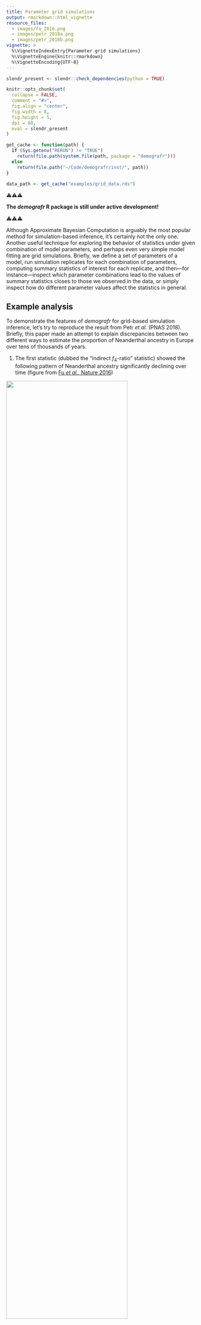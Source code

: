```yaml
---
title: Parameter grid simulations
output: rmarkdown::html_vignette
resource_files:
  - images/fu_2016.png
  - images/petr_2018a.png
  - images/petr_2018b.png
vignette: >
  %\VignetteIndexEntry{Parameter grid simulations}
  %\VignetteEngine{knitr::rmarkdown}
  %\VignetteEncoding{UTF-8}
---
```


```r
slendr_present <- slendr::check_dependencies(python = TRUE)

knitr::opts_chunk$set(
  collapse = FALSE,
  comment = "#>",
  fig.align = "center",
  fig.width = 8,
  fig.height = 5,
  dpi = 80,
  eval = slendr_present
)

get_cache <- function(path) {
  if (Sys.getenv("RERUN") != "TRUE")
    return(file.path(system.file(path, package = "demografr")))
  else
    return(file.path("~/Code/demografr/inst/", path))
}

data_path <- get_cache("examples/grid_data.rds")
```

⚠️⚠️⚠️

**The _demografr_ R package is still under active development!**

⚠️⚠️⚠️

Although Approximate Bayesian Computation is arguably the most popular method
for simulation-based inference, it's certainly not the only one. Another useful
technique for exploring the behavior of statistics under given combination of
model parameters, and perhaps even very simple model fitting are grid
simulations. Briefly, we define a set of parameters of a model, run simulation
replicates for each combination of parameters, computing summary statistics of
interest for each replicate, and then&mdash;for instance&mdash;inspect which
parameter combinations lead to the values of summary statistics closes to those
we observed in the data, or simply inspect how do different parameter values
affect the statistics in general.

## Example analysis

To demonstrate the features of _demografr_ for grid-based simulation inference,
let's try to reproduce the result from Petr _et al._ (PNAS 2018). Briefly,
this paper made an attempt to explain discrepancies between two different ways
to estimate the proportion of Neanderthal ancestry in Europe over tens of
thousands of years.

1. The first statistic (dubbed the "indirect $f_4$-ratio" statistic) showed the
following pattern of Neanderthal ancestry significantly declining over time
(figure from [Fu _et al._, Nature 2016](https://www.nature.com/articles/nature17993))

![](images/fu_2016.png){width="80%"}

2. An alternative statistic (called "direct $f_4$-ratio" statistic, shown
in the figure below in solid line in contrast to the "indirect $f_4$-statistic"
as dashed line) did not find any significant decline at all as shown in this
figure from Petr _et al._ (PNAS 2018).

![](images/petr_2018a.png){width="80%"}

**The question was, why are these two measures of Neanderthal ancestry leading
to different conclusions?** Could some violations of their assumptions (such as
an unaccounted-for gene-flow events between modern human populations) break
one of them?

The way the PNAS 2018 study approached the problem was to run many simulation
replicates across a large parameter grid. This required writing custom
coalescent simulations, orchestrating running them across the parameter grid,
collecting the genotypes the simulations produced, and computing population
genetic statistics (here direct and indirect $f_4$-ratios)&mdash;all in all,
a couple of hundred lines of Python, R, and bash.

This vignette shows how to use _demografr_ to perform these kind of workflows
in a much more straightforward and reproducible manner, entirely in R.

## Grid simulation with _demografr_

```r
library(demografr)
library(slendr)
init_env()

library(dplyr)
library(tidyr)
library(ggplot2)
library(cowplot)

# setup parallelization across all CPUs
library(future)
plan(multisession, workers = availableCores())
```

### 1. Define a _slendr_ model function capturing the demographic history

As in any standard ABC pipeline using _demografr_, we leverage the _slendr_ R
package to first define a demografic model, encoding it as a simple R function.
Again, as with standard ABC, **the arguments of this function correspond to
model parameters**. Note that those will come from the parameter grid, not via
sampling from priors as with ABC.

In our example, because the research question of interest involved various
gene-flow rates between populations in the model, we fix split times and $N_e$
values because they are not that interesting or important for this simple
inference workflow (we ignore the Eurasia to Africa "backflow" for the same
reason):

```r
model <- function(rate_ea, rate_aa) {
  # create populations
  chimp <- population("chimp", time = 7e6,   N = 10000)
  anc   <- population("anc",   time = 6e6,   N = 10000, parent = chimp)
  nea   <- population("nea",   time = 600e3, N = 2000,  parent = anc)
  afr1  <- population("afr1",  time = 600e3, N = 15000, parent = anc)
  afr2  <- population("afr2",  time = 150e3, N = 15000, parent = afr1)
  eur   <- population("eur",   time = 75e3,  N = 5000,  parent = afr2)

  # define gene-flow events
  gf <- list(
    # back flow from Eurasia into Africa -- one parameter of interest
    gene_flow(from = eur, to = afr1, start = 5e3, end = 0, rate = rate_ea),
    gene_flow(from = eur, to = afr2, start = 5e3, end = 0, rate = rate_ea),

    # gene flow within Africa -- another parameter of interest
    gene_flow(from = afr1, to = afr2, start = 50e3, end = 0, rate = rate_aa),
    gene_flow(from = afr2, to = afr1, start = 50e3, end = 0, rate = rate_aa),

    # Neanderthal introgression (fixed to 3%)
    gene_flow(from = nea, to = eur, start = 60e3, end = 50e3, rate = 0.03)
  )

  # generate a slendr model
  model <- compile_model(
    populations = list(chimp, anc, nea, afr1, afr2, eur), gene_flow = gf,
    generation_time = 30, serialize = FALSE
  )

  # specify sampling events
  samples <- rbind(
    # Altai (70 kya) and Vindija (40 kya) Neanderthals
    schedule_sampling(model, times = c(70e3, 40e3), list(nea, 1)),
    # Europeans from 40 kya to the present
    schedule_sampling(model, times = seq(40000, 0, -2000), list(eur, 1)),
    # two African populations
    schedule_sampling(model, times = 0, list(afr1, 1), list(afr2, 1)),
    # Chimpanzee outgroup
    schedule_sampling(model, times = 0, list(chimp, 1))
  )

  return(list(model, samples))
}
```

Let's check the model function by visualizing it (we set the gene-flow rates
to arbitrary values, because this is purely a visualization test):

```r
test_model <- model(rate_ea = 0.42, rate_aa = 0.42)[[1]]

plot_grid(
  plot_model(test_model, gene_flow = FALSE),
  plot_model(test_model, log = TRUE, gene_flow = TRUE)
)
```

The model looks OK, so in the next step we define summary statistics
statistics we are interested in (again, just as we would for an ABC pipeline).

### 2. Define summary statistics

Recall that we want to explore the impact of modern-human gene flow on
Neanderthal ancestry as inferred using two ways of computing it: "indirect"
and "direct" $f_4$-ratio statistics.

Because our model samples `r length(seq(40000, 0, -2000))` European individuals
across the last 40 thousand years, we will compute the $f_4$-ratio statistics
on all of these individuals in sequence.

_demografr_ uses the R package _slendr_ not just for encoding demographic
models and popgen simulations, but also for tree-sequences computation via its
interface to the powerful library
[_tskit_](https://tskit.dev/tskit/docs/stable/introduction.html).
One advantage of _slendr_ is that it allows referring to simulated samples via
their "symbolic names". This means that, for instance, the first individual
sampled from a population "eur" is named "eur_1", the second is named as
"eur_2", etc. Therefore, we can capture the names of every European individual
in a vector `X` by running:

```r
X <- paste0("eur_", 1:21)
X
```

and use this vector in any tree-sequence function of _slendr_/_tskit_.
Specifically, we can define the "indirect" and "direct" $f_4$-ratio statistics
in this way (using the equations defined in the figure above):

```r
# compute the "indirect" f4-ratio statistic via slendr/tskit function ts_f4ratio,
# returning its data frame output as it is
indirect <- function(ts) {
  X <- paste0("eur_", 1:21)
  ts_f4ratio(ts, X = X, A = "afr1_1", B = "afr2_1", C = "nea_2", O = "chimp_1")
}

# compute the "direct" f4-ratio statistic via slendr/tskit function ts_f4ratio,
# returning its data frame output as it is
direct <- function(ts) {
  X <- paste0("eur_", 1:21)
  ts_f4ratio(ts, X = X, A = "nea_2", B = "nea_1", C = "afr1_1", O = "chimp_1")
}
```

Exactly as it's the case for ABC, for the purposes of grid-based simulations we
have to define functions which will be used to compute summary statistics whose
behavior across a parameter grid we want to investigate:

```r
# bind both functions in a named list
functions <- list(direct = direct, indirect = indirect)
```

This looks quite neat and tidy, but how can we make sure that our tree-sequence
summary functions really work? We need a simulated tree-sequence object first!
_demografr_ provides an easy way to get an arbitrary tree sequence from a model
function via its helper function `simulate_model`. The simples way to use it
is like this:

```r
# we don't care about the parameter values, as we only want to get a tree sequence
# (also, note we did not specify sequence length, recombination rate, etc.)
ts <- simulate_model(
  model, parameters = list(rate_ea = 0.1, rate_aa = 0.15),
  sequence_length = 1e6, recombination_rate = 1e-8, mutation_rate = 1e-8
)
```

With the tiny tree sequence for testing, we can now check if our tree-sequence
functions work as they're supposed to:

```r
functions$direct(ts)

functions$indirect(ts)
```

Excellent, we get the output tables from `ts_f4ratio` functions as we're
supposed to (and get one estimate for each of the
`r length(seq(40000, 0, -2000))`):

```r
functions$direct(ts) %>% nrow

functions$indirect(ts) %>% nrow
```

### 3. Define a parameter grid

Finally (and yet again, analogously to an equivalent ABC pipeline) we define
parameters to simulate over. Specifically, for a grid simulation, we define a
data frame with one column for each parameter of the _slendr_ model function
(the names of parameter columns must match the model function arguments!).
For this purpose, the function `crossing` from the _tidyr_ R package is
particularly helpful, so let's use it here:

```r
library(tidyr)

grid <- crossing(
  rate_aa = seq(0, 0.25, 0.025),
  rate_ea = seq(0, 0.25, 0.025)
)

head(grid)
```

In this way, we defined `r nrow(grid)` parameter combinations and can finally
proceed to the simulation inference.

### 4. Perform grid-based simulations, compute summary statistics for each

In a final analogy to the ABC inference with _demografr_, we have a function
`simulate_grid()` which works a little similarly to `simulate_abc()` introduced
[in the first vignette](https://bodkan.net/demografr/articles/vignette-01-basics.html).
In fact, the function has a nearly identical interface&mdash;we plug in the
model function, our parameter grid, the list of summary tree-sequence
functions, the number of simulation replicates to perform for each parameter
combination (and a few other obvious parameters shown here).

First, we will set up an automated parallelization scheme using the [_future_](https://cran.r-project.org/package=future) R package:

```r
library(future)

# parallelize simulations across all CPUs of the machine
plan(multisession, workers = availableCores())
```

(See much more detail on parallelization of _demografr_ inference pipelines in
[this vignette](vignette-04-parallelization.html)).

```r
tstart <- Sys.time()
```

```r
results <- simulate_grid(
  model, grid, functions, replicates = 50,
  sequence_length = 25e6, mutation_rate = 1e-8, recombination_rate = 1e-8
)
```

```r
tend <- Sys.time()
tdelta <- as.numeric(difftime(tend, tstart, units = "secs"))
ncores <- future::availableCores()
```

```r
saveRDS(tdelta, get_cache("examples/grid_tdelta.rds"))
saveRDS(ncores, get_cache("examples/grid_ncores.rds"))
```

```r
tdelta <- readRDS(get_cache("examples/grid_tdelta.rds"))
ncores <- readRDS(get_cache("examples/grid_ncores.rds"))
```

```r
hours <- floor(tdelta / 3600)
minutes <- floor((tdelta - hours * 3600) / 60)
seconds <- round(tdelta - hours * 3600 - minutes * 60)
```

**The total runtime for the grid simulations was
`r paste(hours, "hours", minutes, "minutes", seconds, "seconds")`
parallelized across `r ncores` CPUs.**

```r
saveRDS(results, data_path)
```

```r
results <- readRDS(data_path)
```

### 5. Examine results

The function `simulate_grid()` returns all results in a data frame object in
the following format:

```r
print(results, n = 10)
```

The first column indicates a replicate number, the following few columns are
the values of the parameter grid. Most important are the last columns, though,
each named after a single summary statistics (i.e., their symbolic names are
taken from the named-list of summary functions above). For conciseness,
the values of these summary
statistics are stored as so-called
["list columns"](https://dcl-prog.stanford.edu/list-columns.html)&mdash;
for each
replicate and each parameter combination, these columns store the summary
statistics as "nested" data frames. For instance, here are the results for
the "direct" $f_4-ratio$ statistic across the first three simulation runs.
You can see that the list-column `"direct"` contains a list of data frames,
one data frame for each simulation replicate:

```r
results$direct[1:3]
```

List columns are very efficient and concise for storing complex data like this,
but in order to be able to analyze data stored in them, we need a function 
[`unnest()`](https://tidyr.tidyverse.org/reference/unnest.html) from
_tidyverse_, which "unpacks" a list-column with stored data frames into a
wider data frame which stores the actual values of a given statistic as normal
numerical column. In this example:

**Direct f4-ratio:**

```r
results %>% unnest(direct)
```

**Indirect f4-ratio:**

```r
results %>% unnest(indirect)
```

Because we are interested in the behavior of trajectories of indirect and
direct estimates of Neanderthal ancestry over time assuming different values
of some demographic parameters, we will first create a small data frame
indicating the times of sampling of each simulated European
individual. We will use this small data frame for join operations for the
purpose of plotting below:

```r
samples <- tibble(
  X = paste0("eur_", 1:21),
  time = seq(40000, 0, -2000)
)
```

### Within-African gene flow vs inference of Neanderthal ancestry

Let's look at the values of indirect and direct $f_4$-ratio statistics assuming
different values of gene flow between the two African subpopulations:

#### Indirect $f_4$-ratio

```r
results %>%
  unnest(indirect) %>%
  filter(rate_ea == 0) %>%          # ignore models with Eurasian -> African gene flow
  inner_join(samples, by = "X") %>% # join the samples table to add time information
  ggplot(aes(time, 1 - alpha, color = rate_aa, group = rate_aa)) +
    geom_line(stat = "smooth", se = FALSE) +
    geom_hline(yintercept = 0.03, color = "red", linetype = "dashed") +
    geom_hline(yintercept = 0, color = "black", linetype = "dotted") +
    labs(x = "years before present", y = "Neanderthal ancestry proportion") +
    xlim(40000, 0) +
    coord_cartesian(y = c(0, 0.1)) +
    ggtitle("The effect of within-Africa gene flow (afr1 <-> afr2) on 'indirect f4-ratio'",
            "Red line indicates the true Neanderthal ancestry proportion")
```

#### Direct $f_4$-ratio

```r
results %>%
  unnest(direct) %>%
  filter(rate_ea == 0) %>%
  inner_join(samples, by = "X") %>%
  ggplot(aes(time, alpha, color = rate_aa, group = rate_aa)) +
    geom_line(stat = "smooth", se = FALSE) +
    geom_hline(yintercept = 0.03, color = "red", linetype = "dashed") +
    geom_hline(yintercept = 0, color = "black", linetype = "dotted") +
    labs(x = "years before present", y = "Neanderthal ancestry proportion") +
    xlim(40000, 0) +
    coord_cartesian(y = c(0, 0.1)) +
    ggtitle("The effect of within-Africa gene flow (afr1 <-> afr2) on 'direct f4-ratio'",
            "Dashed line indicates the true Neanderthal ancestry proportion")
```

**We can see that increasing rates of gene flow _within Africa_ shifts apparent
Neanderthal ancestry proportions inferred using "indirect" $f_4$-ratio
increasingly upwards** (compare the estimated trajectories to the true
proportion shown as dashed line). However, the "direct" $f_4$-ratio remains
stable, and relatively closer to the true admixture proportion indicated by the
dashed line.

### Eurasia -> Africa gene flow vs inference of Neanderthal ancestry

Now let's investigate the behavior of both statistic in models in which there's
some proportion of backflow from Eurasia back into Africa:

```r
results %>%
  unnest(indirect) %>%
  filter(rate_aa == 0.2) %>%
  inner_join(samples, by = "X") %>%
  ggplot(aes(time, 1 - alpha, color = rate_ea, group = rate_ea)) +
    geom_line(stat = "smooth", se = FALSE) +
    geom_hline(yintercept = 0.03, color = "red", linetype = "dashed") +
    geom_hline(yintercept = 0, color = "black", linetype = "dotted") +
    labs(x = "years before present", y = "Neanderthal ancestry proportion") +
    xlim(40000, 0) +
    coord_cartesian(y = c(0, 0.1)) +
    ggtitle("The effect of Eurasia -> Africa gene flow on 'indirect f4-ratio'",
            "Dashed line indicates the true Neanderthal ancestry proportion")
```


```r
results %>%
  unnest(direct) %>%
  filter(rate_aa == 0.2) %>%
  inner_join(samples, by = "X") %>%
  ggplot(aes(time, alpha, color = rate_ea, group = rate_ea)) +
    geom_line(stat = "smooth", se = FALSE) +
    geom_hline(yintercept = 0.03, color = "red", linetype = "dashed") +
    geom_hline(yintercept = 0, color = "black", linetype = "dotted") +
    labs(x = "years before present", y = "Neanderthal ancestry proportion") +
    xlim(40000, 0) +
    coord_cartesian(y = c(0, 0.1)) +
    ggtitle("The effect of Eurasia -> Africa gene flow on 'direct f4-ratio'",
            "Dashed line indicates the true Neanderthal ancestry proportion")
```

**We can see that gene flow from Eurasia back into Africa creates an artificial
decline of Neanderthal ancestry if measured via "indirect" $f_4$-ratio
statistic! However, the "direct" $f_4$-ratio remains stable and, again,
relatively close to the true admixture proportion.**

## Comparison with the result by Petr _et al._ (PNAS 2018)

As we can see, the very simple simulation-based investigation described in this
vignette (in total just a couple of dozen lines of easy-to-read R code) can
qualitatively replicate the much original result from the ppaerpaper (which
required a couple of hundreds of lines of Python / shell / R scripts):

![](images/petr_2018b.png){width="80%"}
